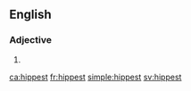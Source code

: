 ==English==

===Adjective===
{{head|en|adjective superlative form}}

# {{en-superlative of|hip}}

[[ca:hippest]]
[[fr:hippest]]
[[simple:hippest]]
[[sv:hippest]]